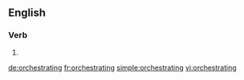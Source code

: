 ==English==

===Verb===
{{head|en|present participle}}

# {{present participle of|orchestrate|lang=en}}

[[de:orchestrating]]
[[fr:orchestrating]]
[[simple:orchestrating]]
[[vi:orchestrating]]